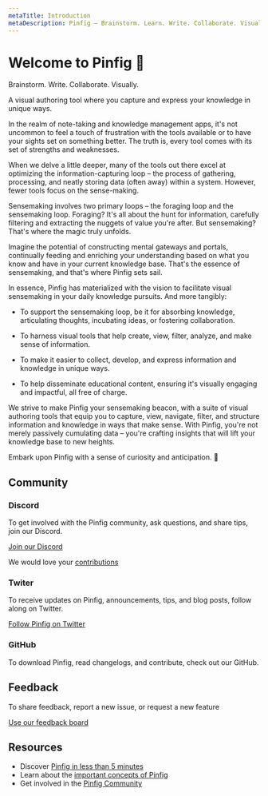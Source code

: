 ```yaml
---
metaTitle: Introduction
metaDescription: Pinfig – Brainstorm. Learn. Write. Collaborate. Visually.
---
```


# Welcome to Pinfig 👋

<MarketingCaption>Brainstorm. Write. Collaborate. Visually.</MarketingCaption>

<Description>
  A visual authoring tool where you capture and express your knowledge in unique
  ways.
</Description>

In the realm of note-taking and knowledge management apps, it's not uncommon to feel a touch of frustration with the tools available or to have your sights set on something better. The truth is, every tool comes with its set of strengths and weaknesses.

When we delve a little deeper, many of the tools out there excel at optimizing the information-capturing loop – the process of gathering, processing, and neatly storing data (often away) within a system. However, fewer tools focus on the sense-making.

Sensemaking involves two primary loops – the foraging loop and the sensemaking loop. Foraging? It's all about the hunt for information, carefully filtering and extracting the nuggets of value you're after. But sensemaking? That's where the magic truly unfolds.

Imagine the potential of constructing mental gateways and portals, continually feeding and enriching your understanding based on what you know and have in your current knowledge base. That's the essence of sensemaking, and that's where Pinfig sets sail.

In essence, Pinfig has materialized with the vision to facilitate visual sensemaking in your daily knowledge pursuits. And more tangibly:

- To support the sensemaking loop, be it for absorbing knowledge, articulating thoughts, incubating ideas, or fostering collaboration.

- To harness visual tools that help create, view, filter, analyze, and make sense of information.

- To make it easier to collect, develop, and express information and knowledge in unique ways.

- To help disseminate educational content, ensuring it's visually engaging and impactful, all free of charge.

We strive to make Pinfig your sensemaking beacon, with a suite of visual authoring tools that equip you to capture, view, navigate, filter, and structure information and knowledge in ways that make sense. With Pinfig, you're not merely passively cumulating data – you're crafting insights that will lift your knowledge base to new heights.

Embark upon Pinfig with a sense of curiosity and anticipation. 🚀

## Community

### Discord

To get involved with the Pinfig community, ask questions, and share tips, join our Discord.

[Join our Discord](https://discord.com/invite/7Xb99uG)

We would love your [contributions](/community/contributing)

### Twiter

To receive updates on Pinfig, announcements, tips, and blog posts, follow along on Twitter.

[Follow Pinfig on Twitter](https://twitter.com/pinfignote)

### GitHub

To download Pinfig, read changelogs, and contribute, check out our GitHub.

## Feedback

To share feedback, report a new issue, or request a new feature

[Use our feedback board](/feedback/)

## Resources

- Discover [Pinfig in less than 5 minutes](/docs/overview/getting-started)
- Learn about the [important concepts of Pinfig](/docs/essentials/overview)
- Get involved in the [Pinfig Community](/community/overview/support)
